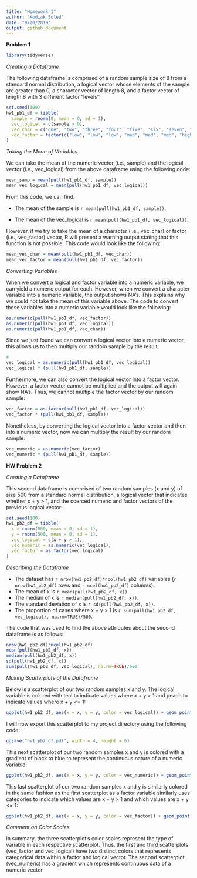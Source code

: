 ```yaml
---
title: "Homework 1"
author: "Kodiak Soled"
date: "9/20/2019"
output: github_document
---
```


**Problem 1**

```r
library(tidyverse)
```

_Creating a Dataframe_

The following dataframe is comprised of a random sample size of 8 from a standard normal distribution, a logical vector whose elements of the sample are greater than 0, a character vector of length 8, and a factor vector of length 8 with 3 different factor "levels": 
```r
set.seed(100)
hw1_pb1_df = tibble(
  sample = rnorm(8, mean = 0, sd = 1), 
  vec_logical = c(sample > 0),
  vec_char = c("one", "two", "three", "four", "five", "six", "seven", "eight"),
  vec_factor = factor(c("low", "low", "low", "med", "med", "med", "high", "high"))
)
```

_Taking the Mean of Variables_

We can take the mean of the numeric vector (i.e., sample) and the logical vector (i.e., vec_logical) from the above dataframe using the following code:
```r
mean_samp = mean(pull(hw1_pb1_df, sample))
mean_vec_logical = mean(pull(hw1_pb1_df, vec_logical))
```
From this code, we can find: 

* The mean of the sample is `r mean(pull(hw1_pb1_df, sample))`.

* The mean of the vec_logical is `r mean(pull(hw1_pb1_df, vec_logical))`.

However, if we try to take the mean of a character (i.e., vec_char) or factor (i.e., vec_factor) vector, R will present a warning output stating that this function is not possible. This code would look like the following: 
```r
mean_vec_char = mean(pull(hw1_pb1_df, vec_char))
mean_vec_factor = mean(pull(hw1_pb1_df, vec_factor))
```

_Converting Variables_

When we convert a logical and factor variable into a numeric variable, we can yield a numeric output for each. However, when we convert a character variable into a numeric variable, the output shows NA's. This explains why we could not take the mean of this variable above. The code to convert these variables into a numeric variable would look like the following:   
```r
as.numeric(pull(hw1_pb1_df, vec_factor))
as.numeric(pull(hw1_pb1_df, vec_logical))
as.numeric(pull(hw1_pb1_df, vec_char))
```

Since we just found we can convert a logical vector into a numeric vector, this allows us to then multiply our random sample by the result:
```r
#
vec_logical = as.numeric(pull(hw1_pb1_df, vec_logical)) 
vec_logical * (pull(hw1_pb1_df, sample))
```

Furthermore, we can also convert the logical vector into a factor vector. However, a factor vector cannot be multiplied and the output will again show NA's. Thus, we cannot multiple the factor vector by our random sample: 
```r
vec_factor = as.factor(pull(hw1_pb1_df, vec_logical))
vec_factor * (pull(hw1_pb1_df, sample))
```

Nonetheless, by converting the logical vector into a factor vector and then into a numeric vector, now we can multiply the result by our random sample:
```r
vec_numeric = as.numeric(vec_factor) 
vec_numeric * (pull(hw1_pb1_df, sample))
```

**HW Problem 2**

_Creating a Dataframe_

This second dataframe is comprised of two random samples (x and y) of size 500 from a standard normal distribution, a logical vector that indicates whether x + y > 1, and the coerced numeric and factor vectors of the previous logical vector:
```r
set.seed(100)
hw1_pb2_df = tibble(
  x = rnorm(500, mean = 0, sd = 1),
  y = rnorm(500, mean = 0, sd = 1),
  vec_logical = c(x + y > 1),
  vec_numeric = as.numeric(vec_logical),
  vec_factor = as.factor(vec_logical)
)
```

_Describing the Dataframe_

* The dataset has `r nrow(hw1_pb2_df)*ncol(hw1_pb2_df)` variables (`r nrow(hw1_pb2_df)` rows and `r ncol(hw1_pb2_df)` columns). 
* The mean of x is `r mean(pull(hw1_pb2_df, x))`.
* The median of x is `r median(pull(hw1_pb2_df, x))`.
* The standard deviation of x is `r sd(pull(hw1_pb2_df, x))`.
* The proportion of cases where x + y > 1 is `r sum(pull(hw1_pb2_df, vec_logical), na.rm=TRUE)/500`.

The code that was used to find the above attributes about the second dataframe is as follows: 
```r
nrow(hw1_pb2_df)*ncol(hw1_pb2_df)
mean(pull(hw1_pb2_df, x))
median(pull(hw1_pb2_df, x))
sd(pull(hw1_pb2_df, x))
sum(pull(hw1_pb2_df, vec_logical), na.rm=TRUE)/500
```

_Making Scatterplots of the Dataframe_ 

Below is a scatterplot of our two random samples x and y. The logical variable is colored with teal to indicate values where x + y > 1 and peach to indicate values where x + y <= 1:
```r
ggplot(hw1_pb2_df, aes(x = x, y = y, color = vec_logical)) + geom_point()
```

I will now export this scatterplot to my project directory using the following code: 
```r
ggsave("hw1_pb2_df.pdf", width = 4, height = 6)
```

This next scatterplot of our two random samples x and y is colored with a gradient of black to blue to represent the continuous nature of a numeric variable:
```r
ggplot(hw1_pb2_df, aes(x = x, y = y, color = vec_numeric)) + geom_point()
```

This last scatterplot of our two random samples x and y is similarly colored in the same fashion as the first scatterplot as a factor variable similarly uses categories to indicate which values are x + y > 1 and which values are x + y <= 1:
```r
ggplot(hw1_pb2_df, aes(x = x, y = y, color = vec_factor)) + geom_point()
```

_Comment on Color Scales_

In summary, the three scatterplot’s color scales represent the type of variable in each respective scatterplot. Thus, the first and third scatterplots (vec_factor and vec_logical) have two distinct colors that represents categorical data within a factor and logical vector. The second scatterplot (vec_numeric) has a gradient which represents continuous data of a numeric vector


